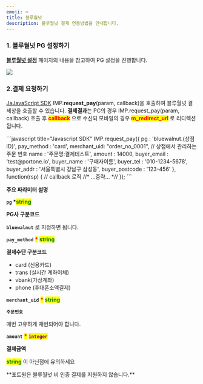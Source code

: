 ```yaml
---
emoji: ⌨
title: 블루월넛
description: 블루월넛 결제 연동방법을 안내합니다.
---
```





### 1. 블루월넛 PG 설정하기

[**블루월넛 설정**](../../ready/2.-pg/payment-gateway/blue.md) 페이지의 내용을 참고하여 PG 설정을 진행합니다.

![](</gitbook-assets/ko/screenshot 2022-06-03 6.13.31.png>)

### 2.결제 요청하기

[Ja](../../sdk/javascript-sdk-old/)[JavaScript SDK](../../sdk/javascript-sdk-old/) IMP.**request\_pay**(param, callback)을 호출하여 블루월넛 결제창을 호출할 수 있습니다. **결제결과**는 PC의 경우 IMP.request\_pay(param, callback) 호출 후 <mark style="color:red;">**callback**</mark> 으로 수신되 모바일의 경우 <mark style="color:red;">**m\_redirect\_url**</mark> 로 리디렉션됩니다.

<Tabs>
<Tab title="인증결제창 요청">
```javascript title="Javascript SDK"
IMP.request_pay({
    pg : 'bluewalnut.{상점 ID}',
    pay_method : 'card',
    merchant_uid: "order_no_0001", // 상점에서 관리하는 주문 번호
    name : '주문명:결제테스트',
    amount : 14000,
    buyer_email : 'test@portone.io',
    buyer_name : '구매자이름',
    buyer_tel : '010-1234-5678',
    buyer_addr : '서울특별시 강남구 삼성동',
    buyer_postcode : '123-456'
}, function(rsp) { // callback 로직
	//* ...중략... *//
});
```


**주요 파라미터 설명**

**`pg` \***<mark style="color:green;">**string**</mark>

**PG사 구분코드**

**`bluewalnut`** 로 지정하면 됩니다.

**`pay_method`** <mark style="color:red;">**\***</mark> <mark style="color:green;">**string**</mark>

**결제수단 구분코드**

* card (신용카드)
* trans (실시간 계좌이체)
* vbank(가상계좌)
* phone (휴대폰소액결제)

**`merchant_uid`** <mark style="color:red;">**\***</mark> <mark style="color:green;">**string**</mark>

**`주문번호`**

매번 고유하게 채번되어야 합니다.

**`amount`** <mark style="color:red;">**\***</mark> <mark style="color:purple;">**`integer`**</mark>

**결제금액**

<mark style="color:green;">**string**</mark> 이 아닌점에 유의하세요

<Codepen user="chaiport" slug="wvyXrbp" caption="블루월넛 결제창 예시" />

</Tab>

<Tab title="비 인증결제">
**포트원은 블루월넛 비 인증 결제를 지원하지 않습니다.**

</Tab>
</Tabs>

